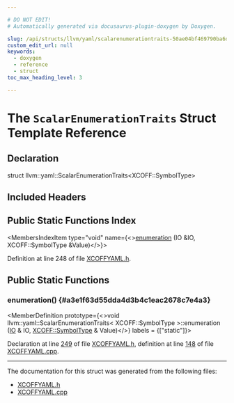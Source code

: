 ```yaml
---

# DO NOT EDIT!
# Automatically generated via docusaurus-plugin-doxygen by Doxygen.

slug: /api/structs/llvm/yaml/scalarenumerationtraits-50ae04bf469790ba6dee903817607680
custom_edit_url: null
keywords:
  - doxygen
  - reference
  - struct
toc_max_heading_level: 3

---
```





# The `ScalarEnumerationTraits` Struct Template Reference

<DoxygenPage pluginConfig={pluginConfig}>



## Declaration

<CodeBlock>struct llvm::yaml::ScalarEnumerationTraits&lt;XCOFF::SymbolType&gt;</CodeBlock>

## Included Headers

<IncludesList>
<IncludesListItem
  filePath="llvm/ObjectYAML/XCOFFYAML.h"
  permalink="/docs/api/files/include/include/llvm/include/llvm/objectyaml/xcoffyaml-h"
  isLocal="true" />
</IncludesList>

## Public Static Functions Index

<MembersIndex>

<MembersIndexItem
  type="void"
  name={<><a href="#a3e1f63d55dda4d3b4c1eac2678c7e4a3">enumeration</a> (IO &amp;IO, XCOFF::SymbolType &amp;Value)</>}>
</MembersIndexItem>

</MembersIndex>


Definition at line 248 of file <a href="/docs/api/files/include/include/llvm/include/llvm/objectyaml/xcoffyaml-h">XCOFFYAML.h</a>.

<SectionDefinition>

## Public Static Functions

### enumeration() {#a3e1f63d55dda4d3b4c1eac2678c7e4a3}

<MemberDefinition
  prototype={<>void llvm::yaml::ScalarEnumerationTraits&lt; XCOFF::SymbolType &gt;::enumeration (<a href="/docs/api/classes/llvm/yaml/io">IO</a> &amp; IO, <a href="/docs/api/namespaces/llvm/xcoff/#ae6213556e13de39091f6861f199d7b1f">XCOFF::SymbolType</a> &amp; Value)</>}
  labels = {["static"]}>

Declaration at line <a href="/docs/api/files/include/include/llvm/include/llvm/objectyaml/xcoffyaml-h/#l00249">249</a> of file <a href="/docs/api/files/include/include/llvm/include/llvm/objectyaml/xcoffyaml-h">XCOFFYAML.h</a>, definition at line <a href="/docs/api/files/lib/lib/objectyaml/xcoffyaml-cpp/#l00148">148</a> of file <a href="/docs/api/files/lib/lib/objectyaml/xcoffyaml-cpp">XCOFFYAML.cpp</a>.
</MemberDefinition>

</SectionDefinition>

<hr/>

The documentation for this struct was generated from the following files:

<ul>
<li><a href="/docs/api/files/include/include/llvm/include/llvm/objectyaml/xcoffyaml-h">XCOFFYAML.h</a></li>
<li><a href="/docs/api/files/lib/lib/objectyaml/xcoffyaml-cpp">XCOFFYAML.cpp</a></li>
</ul>

</DoxygenPage>
